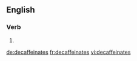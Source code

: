 
==English==

===Verb===
{{head|en}}

# {{en-third-person singular of|decaffeinate}}

[[de:decaffeinates]]
[[fr:decaffeinates]]
[[vi:decaffeinates]]